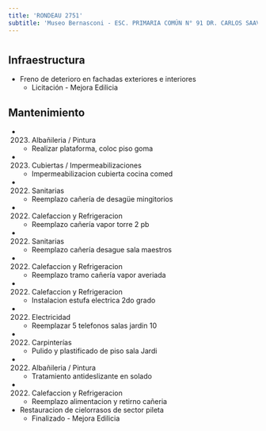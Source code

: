 ```yaml
---
title: 'RONDEAU 2751'
subtitle: 'Museo Bernasconi - ESC. PRIMARIA COMÚN N° 91 DR. CARLOS SAAVEDRA LAMAS - INST. F. F. BERNASCONI - EPA N° 02 - ESC. PRIMARIA COMÚN N° 94 ENRIQUE BANCHS - INST. F. F. BERNASCONI - JIC N° 05/06° - ESC. PRIMARIA COMÚN N° 92 DR. RAFAEL BIELSA - INST. F. F. BERNASCONI - ESC. PRIMARIA COMÚN N° 93 DR. JUAN ANGEL GOLFARINI - INST. F. F. BERNASCONI - ESC. DE CORO Y ORQUESTA ATHOS PALMA - CENS N° 72 - JII N° 10 FRANCISCO PASCASIO MORENO - ESEA EN DANZA RAMICONE CURSO VOCACIONAL DE FOLKLORE N° 05'
---
```


#
## Infraestructura

* Freno de deterioro en fachadas exteriores e interiores 
    + Licitación - Mejora Edilicia 


## Mantenimiento

*  (2023) Albañileria / Pintura 
    + Realizar plataforma, coloc piso goma

*  (2023) Cubiertas / Impermeabilizaciones 
    + Impermeabilizacion cubierta cocina comed

*  (2022) Sanitarias 
    + Reemplazo cañería de desagüe mingitorios

*  (2022) Calefaccion y Refrigeracion 
    + Reemplazo cañería vapor torre 2 pb

*  (2022) Sanitarias 
    + Reemplazo cañería desague sala maestros

*  (2022) Calefaccion y Refrigeracion 
    + Reemplazo tramo cañería vapor averiada

*  (2022) Calefaccion y Refrigeracion 
    + Instalacion estufa electrica 2do grado

*  (2022) Electricidad 
    + Reemplazar 5 telefonos salas jardin 10

*  (2022) Carpinterías 
    + Pulido y plastificado de piso sala Jardi

*  (2022) Albañileria / Pintura 
    + Tratamiento antideslizante en solado

*  (2022) Calefaccion y Refrigeracion 
    + Reemplazo alimentacion y retirno cañeria





* Restauracion de cielorrasos de sector pileta 
    + Finalizado - Mejora Edilicia 




